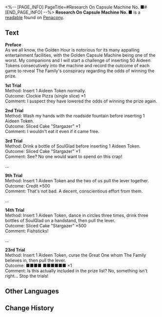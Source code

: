 <%-- [PAGE_INFO]
PageTitle=#Research On Capsule Machine No. ■#
[END_PAGE_INFO] --%>
{{Readable Infobox
|id           = 308
|partIds      = 190568
|title        = 
|image        = Item Penacony Readable 3.png
|world        = Penacony
|parts        = 1
|author       = <!--to be added-->
|description  = An experimental documentary written by a Penacony Dreamchaser, said to be an attempt to unlock the hidden mysteries of how amusement rides are designed.
|part1        = Research On Capsule Machine No. ■
|source1      = {{cx|Source missing}}
|characters   = 
|factions     = 
}}
'''Research On Capsule Machine No. ■''' is a [[readable]] found on [[Penacony]].
<!--
==Location==
{{Map Embed|<map name>|<marker id>}}
-->
==Text==
'''Preface'''<br />As we all know, the Golden Hour is notorious for its many appalling entertainment facilities, with the Golden Capsule Machine being one of the worst. My companions and I will start a challenge of inserting 50 Aideen Tokens consecutively into the machine and record the outcome of each game to reveal The Family's conspiracy regarding the odds of winning the prize.

'''1st Trial'''<br />Method: Insert 1 Aideen Token normally.<br />Outcome: Clockie Pizza (single slice) &times;1<br />Comment: I suspect they have lowered the odds of winning the prize again.

'''2nd Trial'''<br />Method: Wash my hands with the roadside fountain before inserting 1 Aideen Token.<br />Outcome: Sliced Cake "Stargazer" &times;1<br />Comment: I wouldn't eat it even if it came free.

'''3rd Trial'''<br />Method: Drink a bottle of SoulGlad before inserting 1 Aideen Token.<br />Outcome: Sliced Cake "Stargazer" &times;1<br />Comment: See? No one would want to spend on this crap!

...

'''9th Trial'''<br />Method: Insert 1 Aideen Token and the two of us pull the lever together.<br />Outcome: Credit &times;500<br />Comment: That's not bad. A decent, conscientious effort from them.

...

'''14th Trial'''<br />Method: Insert 1 Aideen Token, dance in circles three times, drink three bottles of SoulGlad on a handstand, then pull the lever.<br />Outcome: Sliced Cake "Stargazer" &times;500<br />Comment: Fishsticks!

...

'''23rd Trial'''<br />Method: Insert 1 Aideen Token, curse the Great One whom The Family believes in, then pull the lever.<br />Outcome: ■■■■ ■■■■■■ &times;1<br />Comment: Is this actually included in the prize list? No, something isn't right... Stop the trials!

<!--
==Trivia==
* 
-->
==Other Languages==
{{Other Languages
|en   = Research On Capsule Machine No. ■
|zhs  = 关于■号扭蛋机的研究
|zht  = 關於■號扭蛋機的研究
|ja   = ■号ガチャマシンに関する研究
|ko   = ■호 뽑기 기계에 대한 연구
|es   = Investigación en la máquina de bolas n.º ■
|fr   = Recherche sur les distributeurs de capsules numéro ■
|ru   = Исследование гачапона №&nbsp;■
|th   = งานวิจัยเกี่ยวกับตู้กาชาหมายเลข ■
|vi   = Nghiên Cứu Về Máy Quay Trứng Số ■
|de   = Forschungen über den Gacha-Automaten Nr. ■
|id   = Penelitian tentang Mesin Kapsul No. ■
|pt   = Pesquisa sobre a Máquina de Cápsulas N.º ■
}}

==Change History==
{{Change History|2.0}}